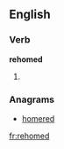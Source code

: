 ==English==

===Verb===
'''rehomed'''

# {{present participle of|[[rehome]]}}

===Anagrams===
* [[homered#English|homered]]

[[fr:rehomed]]